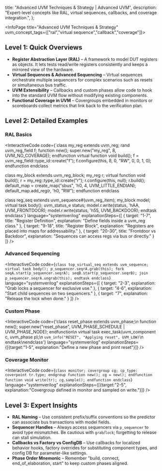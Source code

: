 
  title: "Advanced UVM Techniques & Strategy | Advanced UVM",
  description: "Expert-level concepts like RAL, virtual sequences, callbacks, and coverage integration.",
};

<InfoPage title="Advanced UVM Techniques & Strategy" uvm_concept_tags={["ral","virtual sequence","callback","coverage"]}>

## Level 1: Quick Overviews

- **Register Abstraction Layer (RAL)** – A framework to model DUT registers as objects. It lets tests read/write registers consistently and keeps a mirrored view of the hardware.
- **Virtual Sequences & Advanced Sequencing** – Virtual sequences orchestrate multiple sequencers for complex scenarios such as resets or simultaneous bus traffic.
- **UVM Extensibility** – Callbacks and custom phases allow code to hook into the standard UVM flow without modifying existing components.
- **Functional Coverage in UVM** – Covergroups embedded in monitors or scoreboards collect metrics that link back to the verification plan.

## Level 2: Detailed Examples

### RAL Basics
<InteractiveCode
  code={`class my_reg extends uvm_reg;
  rand uvm_reg_field f;
  function new(); super.new("my_reg", 8, UVM_NO_COVERAGE); endfunction
  virtual function void build();
    f = uvm_reg_field::type_id::create("f");
    f.configure(this, 8, 0, "RW", 0, 0, 1, 0);
  endfunction
endclass

class my_block extends uvm_reg_block;
  my_reg r;
  virtual function void build();
    r = my_reg::type_id::create("r");
    r.configure(this, null);
    r.build();
    default_map = create_map("sbus", 'h0, 4, UVM_LITTLE_ENDIAN);
    default_map.add_reg(r, 'h0, "RW");
  endfunction
endclass

class reg_seq extends uvm_sequence#(uvm_reg_item);
  my_block model;
  virtual task body();
    uvm_status_e status;
    model.r.write(status, 'hAA, UVM_FRONTDOOR);
    model.r.write(status, 'h55, UVM_BACKDOOR);
  endtask
endclass`}
  language="systemverilog"
  explanationSteps={[
    { target: "1-7", title: "Register Definition", explanation: "Define fields inside a uvm_reg class." },
    { target: "9-18", title: "Register Block", explanation: "Registers are placed into maps for addressability." },
    { target: "20-30", title: "Frontdoor vs Backdoor", explanation: "Sequences can access regs via bus or directly." }
  ]}
/>

### Advanced Sequencing
<InteractiveCode
  code={`class top_virtual_seq extends uvm_sequence;
  virtual task body();
    p_sequencer.seqrA.grab(this);
    fork
      seqA.start(p_sequencer.seqrA);
      seqB.start(p_sequencer.seqrB);
    join
    p_sequencer.seqrA.ungrab(this);
  endtask
endclass`}
  language="systemverilog"
  explanationSteps={[
    { target: "2-3", explanation: "Grab locks a sequencer for exclusive use." },
    { target: "4-6", explanation: "Start child sequences on two sequencers." },
    { target: "7", explanation: "Release the lock when done." }
  ]}
/>

### Custom Phase
<InteractiveCode
  code={'class reset_phase extends uvm_phase;\n  function new(); super.new("reset_phase", UVM_PHASE_SCHEDULE | UVM_PHASE_NODE); endfunction\n  virtual task exec_task(uvm_component c, uvm_phase p);\n    `uvm_info("RESET", "Applying reset", UVM_LOW)`\n  endtask\nendclass'}
  language="systemverilog"
  explanationSteps={[{target:"1-5", explanation:"Define a new phase and print reset"}]}
/>

### Coverage Monitor
<InteractiveCode
  code={`class monitor;
  covergroup cg;
    cp_type: coverpoint tr.type;
  endgroup
  function new(); cg = new(); endfunction
  function void write(tr); cg.sample(); endfunction
endclass`}
  language="systemverilog"
  explanationSteps={[{target:"2-5", explanation:"Covergroup defined in monitor and sampled on write."}]}
/>

## Level 3: Expert Insights

- **RAL Naming** – Use consistent prefix/suffix conventions so the predictor can associate bus transactions with model fields.
- **Sequencer Handles** – Always access sequencers via `p_sequencer` to avoid type mismatches. Be cautious with `grab`/`lock`; forgetting to release can stall simulation.
- **Callbacks vs Factory vs ConfigDB** – Use callbacks for localized behavior hooks, factory overrides for substituting component types, and config DB for parameter-like settings.
- **Phase Order Mnemonic** – Remember "build, connect, end_of_elaboration, start" to keep custom phases aligned.

</InfoPage>
